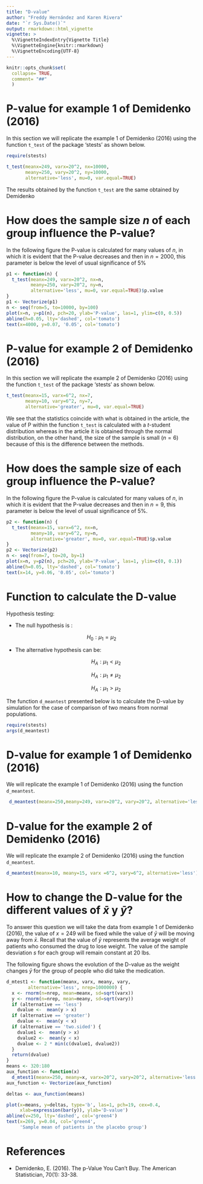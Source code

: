 ```yaml
---
title: "D-value"
author: "Freddy Hernández and Karen Rivera"
date: "`r Sys.Date()`"
output: rmarkdown::html_vignette
vignette: >
  %\VignetteIndexEntry{Vignette Title}
  %\VignetteEngine{knitr::rmarkdown}
  %\VignetteEncoding{UTF-8}
---
```


```r
knitr::opts_chunk$set(
  collapse= TRUE,
  comment= "##"
  )
```

# P-value for example 1 of Demidenko (2016)

In this section we will replicate the example 1 of Demidenko (2016) using the function `t_test` of the package 'stests' as shown below.

```r
require(stests)

t_test(meanx=249, varx=20^2, nx=10000,
       meany=250, vary=20^2, ny=10000,
       alternative='less', mu=0, var.equal=TRUE)
```

The results obtained by the function `t_test` are the same obtained by Demidenko

# How does the sample size $n$ of each group influence the P-value?

In the following figure the P-value is calculated for many values of $n$, in which it is evident that the P-value decreases and then in $n=2000$, this parameter is below the level of usual significance of 5%

```r
p1 <- function(n) {
  t_test(meanx=249, varx=20^2, nx=n,
         meany=250, vary=20^2, ny=n,
         alternative='less', mu=0, var.equal=TRUE)$p.value
}
p1 <- Vectorize(p1)
n <- seq(from=5, to=10000, by=100)
plot(x=n, y=p1(n), pch=20, ylab='P-value', las=1, ylim=c(0, 0.5))
abline(h=0.05, lty='dashed', col='tomato')
text(x=4000, y=0.07, '0.05', col='tomato')

```

# P-value for example 2 of Demidenko (2016)

In this section we will replicate the example 2 of Demidenko (2016) using the function `t_test` of the package 'stests' as shown below.

```r
t_test(meanx=15, varx=6^2, nx=7,
       meany=10, vary=6^2, ny=7,
       alternative='greater', mu=0, var.equal=TRUE)
```

We see that the statistics coincide with what is obtained in the article, the value of P within the function `t_test` is calculated with a $t$-student distribution whereas in the article it is obtained through the normal distribution, on the other hand, the size of the sample is small ($n=6$) because of this is the difference between the methods.

# How does the sample size of each group influence the P-value?

In the following figure the P-value is calculated for many values of $n$, in which it is evident that the P-value decreases and then in $n=9$, this parameter is below the level of usual significance of 5%.

```r
p2 <- function(n) {
  t_test(meanx=15, varx=6^2, nx=n,
         meany=10, vary=6^2, ny=n,
         alternative='greater', mu=0, var.equal=TRUE)$p.value
}
p2 <- Vectorize(p2)
n <- seq(from=7, to=20, by=1)
plot(x=n, y=p2(n), pch=20, ylab='P-value', las=1, ylim=c(0, 0.1))
abline(h=0.05, lty='dashed', col='tomato')
text(x=14, y=0.06, '0.05', col='tomato')
```

# Function to calculate the D-value

Hypothesis testing:

- The null hypothesis is :

$$H_0: \mu_1 = \mu_2$$


- The alternative hypothesis can be:

    $$H_A: \mu_1 < \mu_2$$

    $$H_A: \mu_1 \neq \mu_2$$

    $$H_A: \mu_1 > \mu_2$$

The function `d_meantest` presented below is to calculate the D-value by simulation for the case of comparison of two means from normal populations.

```r
require(stests)
args(d_meantest)
```

# D-value for example 1 of Demidenko (2016)

We will replicate the example 1 of Demidenko (2016) using the function `d_meantest`.

```r
 d_meantest(meanx=250,meany=249, varx=20^2, vary=20^2, alternative='less')
```

# D-value for the example 2 of Demidenko (2016)

We will replicate the example  2 of Demidenko (2016) using the function `d_meantest`.

```r
d_meantest(meanx=10, meany=15, varx =6^2, vary=6^2, alternative='less')
```

# How to change the D-value for the different values of $\bar{x}$ y $\bar{y}$?

To answer this question we will take the data from example 1 of Demidenko (2016), the value of $x = 249$ will be fixed while the value of $\bar{y}$ will be moving away from $\bar{x}$. Recall that the value of $\bar{y}$ represents the average weight of patients who consumed the drug to lose weight. The value of the sample desviation $s$ for each group will remain constant at 20 lbs.

The following figure shows the evolution of the D-value as the weight changes $\bar{y}$ for the group of people who did take the medication.

```r
d_mtest1 <- function(meanx, varx, meany, vary,
        alternative='less', nrep=1000000) {
  x <- rnorm(n=nrep, mean=meanx, sd=sqrt(varx))
  y <- rnorm(n=nrep, mean=meany, sd=sqrt(vary))
  if (alternative == 'less')
    dvalue <-  mean(y > x)
  if (alternative == 'greater')
    dvalue <-  mean(y < x)
  if (alternative == 'two.sided') {
    dvalue1 <-  mean(y > x)
    dvalue2 <-  mean(y < x)
    dvalue <- 2 * min(c(dvalue1, dvalue2))
  }
  return(dvalue)
}
means <- 320:180
aux_function <- function(x)
  d_mtest1(meanx=250, meany=x, varx=20^2, vary=20^2, alternative='less', nrep=100000)
aux_function <- Vectorize(aux_function)

deltas <- aux_function(means)

plot(x=means, y=deltas, type='b', las=1, pch=19, cex=0.4,
     xlab=expression(bar(y)), ylab='D-value')
abline(v=250, lty='dashed', col='green4')
text(x=269, y=0.04, col='green4',
     'Sample mean of patients in the placebo group')
```

# References
- Demidenko, E. (2016). The p-Value You Can't Buy. The American Statistician, 70(1): 33-38.

